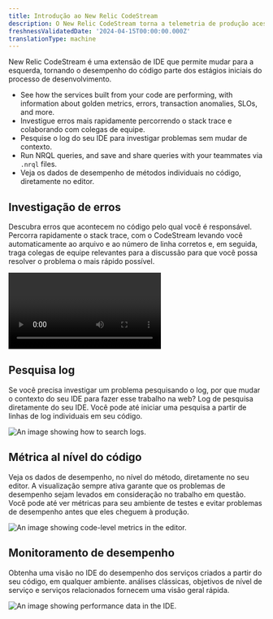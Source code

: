 ```yaml
---
title: Introdução ao New Relic CodeStream
description: O New Relic CodeStream torna a telemetria de produção acessível onde os desenvolvedores vivem... o IDE.
freshnessValidatedDate: '2024-04-15T00:00:00.000Z'
translationType: machine
---
```





New Relic CodeStream é uma extensão de IDE que permite mudar para a esquerda, tornando o desempenho do código parte dos estágios iniciais do processo de desenvolvimento.

* See how the services built from your code are performing, with information about golden metrics, errors, transaction anomalies, SLOs, and more.
* Investigue erros mais rapidamente percorrendo o stack trace e colaborando com colegas de equipe.
* Pesquise o log do seu IDE para investigar problemas sem mudar de contexto.
* Run NRQL queries, and save and share queries with your teammates via `.nrql` files.
* Veja os dados de desempenho de métodos individuais no código, diretamente no editor.

## Investigação de erros

Descubra erros que acontecem no código pelo qual você é responsável. Percorra rapidamente o stack trace, com o CodeStream levando você automaticamente ao arquivo e ao número de linha corretos e, em seguida, traga colegas de equipe relevantes para a discussão para que você possa resolver o problema o mais rápido possível.

<Video
  type="wistia"
  id="l65l4cqqhd"
/>

## Pesquisa log

Se você precisa investigar um problema pesquisando o log, por que mudar o contexto do seu IDE para fazer esse trabalho na web? Log de pesquisa diretamente do seu IDE. Você pode até iniciar uma pesquisa a partir de linhas de log individuais em seu código.

<img
  title="Searching logs from your IDE."
  alt="An image showing how to search logs."
  src={codestreamLogSearch}
/>

## Métrica al nível do código

Veja os dados de desempenho, no nível do método, diretamente no seu editor. A visualização sempre ativa garante que os problemas de desempenho sejam levados em consideração no trabalho em questão. Você pode até ver métricas para seu ambiente de testes e evitar problemas de desempenho antes que eles cheguem à produção.

<img
  title="Code-Level Metrics"
  alt="An image showing code-level metrics in the editor."
  src={codestreamVscClm}
/>

## Monitoramento de desempenho

Obtenha uma visão no IDE do desempenho dos serviços criados a partir do seu código, em qualquer ambiente. análises clássicas, objetivos de nível de serviço e serviços relacionados fornecem uma visão geral rápida.

<img
  title="Performance data for your services"
  alt="An image showing performance data in the IDE."
  src={codestreamO11y}
/>